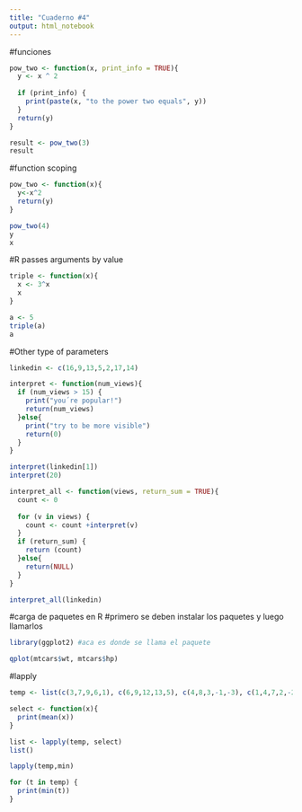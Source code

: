 ```yaml
---
title: "Cuaderno #4"
output: html_notebook
---
```


#funciones

```r
pow_two <- function(x, print_info = TRUE){
  y <- x ^ 2
  
  if (print_info) {
    print(paste(x, "to the power two equals", y))
  }
  return(y)
}

result <- pow_two(3)
result
```
#function scoping
```r
pow_two <- function(x){
  y<-x^2
  return(y)
}

pow_two(4)
y
x
```
#R passes arguments by value
```r
triple <- function(x){
  x <- 3^x
  x
}

a <- 5
triple(a)
a
```
#Other type of parameters
```r
linkedin <- c(16,9,13,5,2,17,14)

interpret <- function(num_views){
  if (num_views > 15) {
    print("you´re popular!")
    return(num_views)
  }else{
    print("try to be more visible")
    return(0)
  }
}

interpret(linkedin[1])
interpret(20)

interpret_all <- function(views, return_sum = TRUE){
  count <- 0
  
  for (v in views) {
    count <- count +interpret(v)  
  }
  if (return_sum) {
    return (count)
  }else{
    return(NULL)
  }
}

interpret_all(linkedin)
```
#carga de paquetes en R
  #primero se deben instalar los paquetes y luego llamarlos
```r
library(ggplot2) #aca es donde se llama el paquete

qplot(mtcars$wt, mtcars$hp)
```
#lapply
```r
temp <- list(c(3,7,9,6,1), c(6,9,12,13,5), c(4,8,3,-1,-3), c(1,4,7,2,-2), c(5,7,9,4,2), c(-3,5,8,9,4), c(3,6,9,4,1))

select <- function(x){
  print(mean(x))
}

list <- lapply(temp, select)
list()

lapply(temp,min)

for (t in temp) {
  print(min(t))
}
```



